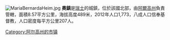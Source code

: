 [[Image:MariaBernardaHeim.jpg|right]]
'''奧鎮'''是[[瑞士|瑞士]]的城鎮，位於該國北部，由[[阿爾高州|阿爾高州]]負責管轄，面積8.57平方公里，海拔高度489米，2012年人口1,773，八成人口信奉基督教，人口密度每平方公里207人。

{{Switzerland-geo-stub}}
[[Category:阿尔高州的市镇|Category:阿尔高州的市镇]]
